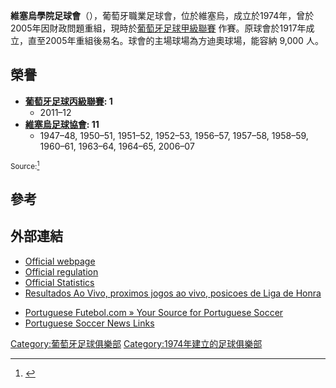{{Infobox football club
| clubname = 維塞烏
| image    = 
| fullname = Académico de Viseu<br> Futebol Clube
| nickname = ''Os Viriatos''
| founded  = 1974年
| ground   = [[方迪路球場|方迪路球場]]
| capacity = 9,000
| chairman = António Silva Albino
| manager  = Manuel Cajuda
| league   = [[葡萄牙足球甲級聯賽|葡萄牙足球甲級聯賽]]
| season   = 2021–22
| position = 葡甲，第 15 位
| pattern_la1=|pattern_b1=|pattern_ra1=
| leftarm1=000000|body1=000000|rightarm1=000000|shorts1=000000|socks1=000000
| pattern_la2=|pattern_b2=|pattern_ra2=
| leftarm2=ffffff|body2=ffffff|rightarm2=ffffff|shorts2=ffffff|socks2=ffffff
}}

'''維塞烏學院足球會'''（{{lang-pt|'''Académico de Viseu Futebol Clube'''}}），葡萄牙職業足球會，位於維塞烏，成立於1974年，曾於2005年因財政問題重組，現時於[[葡萄牙足球甲級聯賽|葡萄牙足球甲級聯賽]]
作賽。原球會於1917年成立，直至2005年重組後易名。球會的主場球場為方迪奧球場，能容納 9,000 人。

==榮譽==
*'''[[葡萄牙足球丙級聯賽|葡萄牙足球丙級聯賽]]: 1'''
**2011–12
*'''[[維塞烏足球協會|維塞烏足球協會]]: 11'''
**1947–48, 1950–51, 1951–52, 1952–53, 1956–57, 1957–58, 1958–59, 1960–61, 1963–64, 1964–65, 2006–07

<small>Source:<ref>{{Cite web |url=http://academicodeviseufc.com/palmares.asp |title=Viseu Achievements |accessdate=2020-03-20 |archive-date=2020-03-20 |archive-url=https://web.archive.org/web/20200320045421/http://www.academicodeviseufc.com/palmares.asp |dead-url=no }}</ref></small>

==參考==
{{reflist}}

==外部連結==
*[http://www.lpfp.pt/segunda_liga/Pages/Jornada.aspx Official webpage] {{Wayback|url=http://www.lpfp.pt/segunda_liga/Pages/Jornada.aspx |date=20130902075943 }} {{pt icon}}
*[http://www.lpfp.pt/SiteCollectionDocuments/Regulamento%20de%20competi%C3%A7%C3%B5es.pdf Official regulation] {{Wayback|url=http://www.lpfp.pt/SiteCollectionDocuments/Regulamento%20de%20competi%C3%A7%C3%B5es.pdf |date=20090206131334 }} {{pt icon}}
*[http://www.lpfp.pt/liga_orangina/pages/estatisticas.aspx Official Statistics] {{Wayback|url=http://www.lpfp.pt/liga_orangina/pages/estatisticas.aspx |date=20120618162723 }} {{pt icon}}
*[https://web.archive.org/web/20150518085833/http://www.aovivo.pt/futebol/portugal/liga-de-honra/ Resultados Ao Vivo, proximos jogos ao vivo, posicoes de Liga de Honra] {{pt icon}}
 
*[https://web.archive.org/web/20150416063412/http://www.pfutebol.com/ Portuguese Futebol.com » Your Source for Portuguese Soccer] {{en icon}}
*[http://portuguesesoccernewslinks.com/ Portuguese Soccer News Links] {{Wayback|url=http://portuguesesoccernewslinks.com/ |date=20150506140231 }} {{en icon}}

{{葡萄牙超級足球聯賽}}
[[Category:葡萄牙足球俱樂部|Category:葡萄牙足球俱樂部]]
[[Category:1974年建立的足球俱樂部|Category:1974年建立的足球俱樂部]]


{{fc-stub}}